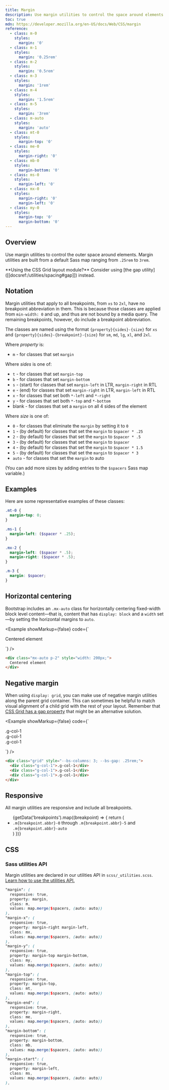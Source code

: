 ```yaml
---
title: Margin
description: Use margin utilities to control the space around elements with responsive margin classes.
toc: true
mdn: https://developer.mozilla.org/en-US/docs/Web/CSS/margin
reference:
  - class: m-0
    styles:
      margin: '0'
  - class: m-1
    styles:
      margin: '0.25rem'
  - class: m-2
    styles:
      margin: '0.5rem'
  - class: m-3
    styles:
      margin: '1rem'
  - class: m-4
    styles:
      margin: '1.5rem'
  - class: m-5
    styles:
      margin: '3rem'
  - class: m-auto
    styles:
      margin: 'auto'
  - class: mt-0
    styles:
      margin-top: '0'
  - class: me-0
    styles:
      margin-right: '0'
  - class: mb-0
    styles:
      margin-bottom: '0'
  - class: ms-0
    styles:
      margin-left: '0'
  - class: mx-0
    styles:
      margin-right: '0'
      margin-left: '0'
  - class: my-0
    styles:
      margin-top: '0'
      margin-bottom: '0'
---
```



## Overview

Use margin utilities to control the outer space around elements. Margin utilities are built from a default Sass map ranging from `.25rem` to `3rem`.

<Callout>
**Using the CSS Grid layout module?** Consider using [the gap utility]([[docsref:/utilities/spacing#gap]]) instead.
</Callout>

## Notation

Margin utilities that apply to all breakpoints, from `xs` to `2xl`, have no breakpoint abbreviation in them. This is because those classes are applied from `min-width: 0` and up, and thus are not bound by a media query. The remaining breakpoints, however, do include a breakpoint abbreviation.

The classes are named using the format `{property}{sides}-{size}` for `xs` and `{property}{sides}-{breakpoint}-{size}` for `sm`, `md`, `lg`, `xl`, and `2xl`.

Where *property* is:

- `m` - for classes that set `margin`

Where *sides* is one of:

- `t` - for classes that set `margin-top`
- `b` - for classes that set `margin-bottom`
- `s` - (start) for classes that set `margin-left` in LTR, `margin-right` in RTL
- `e` - (end) for classes that set `margin-right` in LTR, `margin-left` in RTL
- `x` - for classes that set both `*-left` and `*-right`
- `y` - for classes that set both `*-top` and `*-bottom`
- blank - for classes that set a `margin` on all 4 sides of the element

Where *size* is one of:

- `0` - for classes that eliminate the `margin` by setting it to `0`
- `1` - (by default) for classes that set the `margin` to `$spacer * .25`
- `2` - (by default) for classes that set the `margin` to `$spacer * .5`
- `3` - (by default) for classes that set the `margin` to `$spacer`
- `4` - (by default) for classes that set the `margin` to `$spacer * 1.5`
- `5` - (by default) for classes that set the `margin` to `$spacer * 3`
- `auto` - for classes that set the `margin` to auto

(You can add more sizes by adding entries to the `$spacers` Sass map variable.)

## Examples

Here are some representative examples of these classes:

```scss
.mt-0 {
  margin-top: 0;
}

.ms-1 {
  margin-left: ($spacer * .25);
}

.mx-2 {
  margin-left: ($spacer * .5);
  margin-right: ($spacer * .5);
}

.m-3 {
  margin: $spacer;
}
```

## Horizontal centering

Bootstrap includes an `.mx-auto` class for horizontally centering fixed-width block level content—that is, content that has `display: block` and a `width` set—by setting the horizontal margins to `auto`.

<Example showMarkup={false} code={`<div class="mx-auto p-2" style="width: 200px; background-color: rgba(var(--bd-violet-rgb),.15); border: rgba(var(--bd-violet-rgb),.3) solid 1px;">
    Centered element
  </div>`} />

```html
<div class="mx-auto p-2" style="width: 200px;">
  Centered element
</div>
```

## Negative margin

When using `display: grid`, you can make use of negative margin utilities along the parent grid container. This can sometimes be helpful to match visual alignment of a child grid with the rest of your layout. Remember that [CSS Grid has a gap property]([[docsref:/utilities/spacing#gap]]) that might be an alternative solution.

<Example showMarkup={false} code={`<div class="grid text-center" style="--bs-columns: 3; --bs-gap: .25rem;">
    <div class="g-col-1">.g-col-1</div>
    <div class="g-col-1">.g-col-1</div>
    <div class="g-col-1">.g-col-1</div>
  </div>`} />

```html
<div class="grid" style="--bs-columns: 3; --bs-gap: .25rem;">
  <div class="g-col-1">.g-col-1</div>
  <div class="g-col-1">.g-col-1</div>
  <div class="g-col-1">.g-col-1</div>
</div>
```

## Responsive

All margin utilities are responsive and include all breakpoints.

<ul>
{getData('breakpoints').map((breakpoint) => {
  return (
    <li><code>.m{breakpoint.abbr}-0</code> through <code>.m{breakpoint.abbr}-5</code> and <code>.m{breakpoint.abbr}-auto</code></li>
  )
})}
</ul>

## CSS

### Sass utilities API

Margin utilities are declared in our utilities API in `scss/_utilities.scss`. [Learn how to use the utilities API.]([[docsref:/utilities/api#using-the-api]])

```scss
"margin": (
  responsive: true,
  property: margin,
  class: m,
  values: map.merge($spacers, (auto: auto))
),
"margin-x": (
  responsive: true,
  property: margin-right margin-left,
  class: mx,
  values: map.merge($spacers, (auto: auto))
),
"margin-y": (
  responsive: true,
  property: margin-top margin-bottom,
  class: my,
  values: map.merge($spacers, (auto: auto))
),
"margin-top": (
  responsive: true,
  property: margin-top,
  class: mt,
  values: map.merge($spacers, (auto: auto))
),
"margin-end": (
  responsive: true,
  property: margin-right,
  class: me,
  values: map.merge($spacers, (auto: auto))
),
"margin-bottom": (
  responsive: true,
  property: margin-bottom,
  class: mb,
  values: map.merge($spacers, (auto: auto))
),
"margin-start": (
  responsive: true,
  property: margin-left,
  class: ms,
  values: map.merge($spacers, (auto: auto))
),
```
